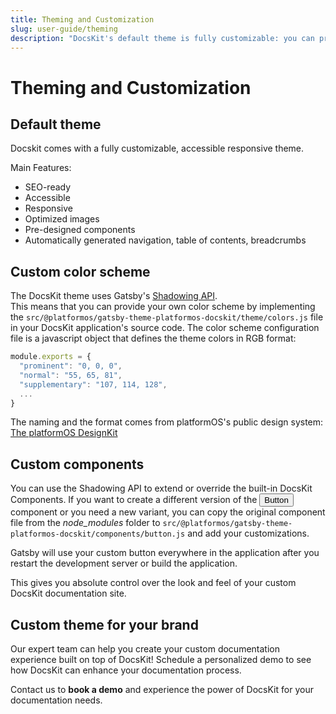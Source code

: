 ```yaml
---
title: Theming and Customization
slug: user-guide/theming
description: "DocsKit's default theme is fully customizable: you can provide your own color scheme and custom components"
---
```


# Theming and Customization

## Default theme

Docskit comes with a fully customizable, accessible responsive theme.  

Main Features:
- SEO-ready
- Accessible 
- Responsive
- Optimized images 
- Pre-designed components  
- Automatically generated navigation, table of contents, breadcrumbs


## Custom color scheme 

The DocsKit theme uses Gatsby's [Shadowing API](https://www.gatsbyjs.com/docs/how-to/plugins-and-themes/shadowing/).  
This means that you can provide your own color scheme by implementing the `src/@platformos/gatsby-theme-platformos-docskit/theme/colors.js` file in your DocsKit application's source code.
The color scheme configuration file is a javascript object that defines the theme colors in RGB format:
```javascript
module.exports = {
  "prominent": "0, 0, 0",
  "normal": "55, 65, 81",
  "supplementary": "107, 114, 128",
  ...
}
```
The naming and the format comes from platformOS's public design system: [The platformOS DesignKit](https://documentation.platformos.com/kits/ui/platformos-design-kit)



## Custom components

You can use the Shadowing API to extend or override the built-in DocsKit Components.
If you want to create a different version of the <Button>Button</Button> component or you need a new variant, you can copy the original component file from the *node_modules* folder to `src/@platformos/gatsby-theme-platformos-docskit/components/button.js` and add your customizations.  

Gatsby will use your custom button everywhere in the application after you restart the development server or build the application.  

This gives you absolute control over the look and feel of your custom DocsKit documentation site.  


## Custom theme for your brand

Our expert team can help you create your custom documentation experience built on top of DocsKit! Schedule a personalized demo to see how DocsKit can enhance your documentation process.
<br />


<CtaCard iconSrc={calendarIcon} ctaText="Book a demo" ctaLink="/contact/">Contact us to **book a demo** and experience the power of DocsKit for your documentation needs.</CtaCard>
